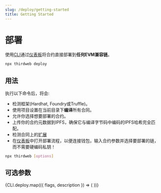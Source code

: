 ```yaml
---
slug: /deploy/getting-started
title: Getting Started
---
```



# 部署

使用[CLI](/cli)通过[仪表板](/dashboard)将合约直接部署到**任何EVM兼容链**。

```bash
npx thirdweb deploy
```

## 用法

执行以下命令后，将会:

- 检测框架(Hardhat, Foundry或Truffle)。
- 使用项目设置在当前目录下**编译**所有合同。
- 允许你选择想要部署的合约。
- 上传你的合约元数据到IPFS，确保它与编译字节码中编码的IPFS哈希完全匹配。
- 检测合同上的[扩展](/solidity/extensions)
- 在[仪表板](https://thirdweb.com/dashboard)中打开部署流程，以便连接钱包，输入合约参数并选择要部署的链，而不需要硬编码私钥！

```bash
npx thirdweb [options]
```

## 可选参数

<div>
  {CLI.deploy.map(({ flags, description }) => (
    <CLIOptions flags={flags} description={description} />
  ))}
</div>

